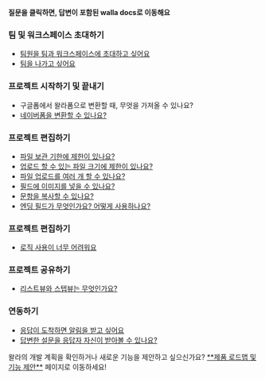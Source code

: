 
<Callout type='info' emoji="🔔">**질문을 클릭하면, 답변이 포함된 walla docs로 이동해요**</Callout>

### 팀 및 워크스페이스 초대하기

- [팀원을 팀과 워크스페이스에 초대하고 싶어요](/en/getStarted/inviteTeamAndWorkspace)
- [팀을 나가고 싶어요](/en/getStarted/manageTeamAndWorkspace)

### 프로젝트 시작하기 및 끝내기

- 구글폼에서 왈라폼으로 변환할 때, 무엇을 가져올 수 있나요?
- [네이버폼을 변환할 수 있나요?](/en/createForm&surveyAndShare/createProjectAndStopResponses)

### 프로젝트 편집하기

- [파일 보관 기한에 제한이 있나요?](/en/createForm&surveyAndShare/settingUpFields)
- [업로드 할 수 있는 파일 크기에 제한이 있나요?](/en/createForm&surveyAndShare/settingUpFields)
- [파일 업로드를 여러 개 할 수 있나요?](/en/createForm&surveyAndShare/settingUpFields)
- [필드에 이미지를 넣을 수 있나요?](/en/createForm&surveyAndShare/settingUpFields)
- [문항을 복사할 수 있나요?](/en/createForm&surveyAndShare/settingUpFields)
- [엔딩 필드가 무엇인가요? 어떻게 사용하나요?](/en/createForm&surveyAndShare/settingUpFields)

### 프로젝트 편집하기

- [로직 사용이 너무 어려워요](/en/createForm&surveyAndShare/settingLogic)

### 프로젝트 공유하기

- [리스트뷰와 스텝뷰는 무엇인가요?](/en/createForm&surveyAndShare/sharingProject)

### 연동하기

- [응답이 도착하면 알림을 받고 싶어요](/en/project&analysisAndReward/integratingWithThirdParty)
- [답변한 설문을 응답자 자신이 받아볼 수 있나요?](/en/project&analysisAndReward/integratingWithThirdParty)

<Callout type='info' emoji="🔔">
    왈라의 개발 계획을 확인하거나 새로운 기능을 제안하고 싶으신가요? <a href='https://app.walla.my/signin?redirectUrl=/support/featureRequest' target="_blank" rel="noopener noreferrer" style={{textDecoration: 'underline'}}>**제품 로드맵 및 기능 제안**</a> 페이지로 이동하세요!
</Callout>